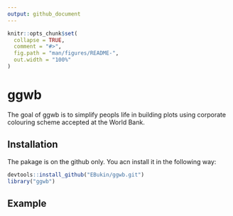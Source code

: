 ```yaml
---
output: github_document
---
```


<!-- README.md is generated from README.Rmd. Please edit that file -->

```r
knitr::opts_chunk$set(
  collapse = TRUE,
  comment = "#>",
  fig.path = "man/figures/README-",
  out.width = "100%"
)
```
# ggwb

The goal of ggwb is to simplify peopls life in building plots using corporate colouring scheme accepted at the World Bank.

## Installation

The pakage is on the github only. You acn install it in the following way:

```r
devtools::install_github("EBukin/ggwb.git")
library("ggwb")
```

## Example
